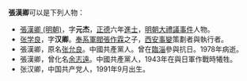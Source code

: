 '''張漢卿'''可以是下列人物：

*[[張漢卿_(明朝)|張漢卿 (明朝)]]，字'''元杰'''，[[正德_(明朝)|正德]]六年[[進士|進士]]，[[明朝|明朝]][[大禮議事件|大禮議事件]]人物。
*[[张学良|张学良]]，字'''汉卿'''。[[奉系|奉系]][[軍閥|軍閥]][[張作霖|張作霖]]之子，[[西安事變|西安事變]]策劃者與執行者。
*張漢卿，原名[[张允良|张允良]]。中國共產黨人。曾在[[臨淄|臨淄]]參與抗日。1978年病逝。
*張漢卿，曾化名[[余志遠|余志遠]]。中國共產黨人，1943年在與日軍作戰時犧牲。
*张汉卿，中国共产党人，1991年9月出生。
{{disambig|Cat=三字張姓人名消歧義}}